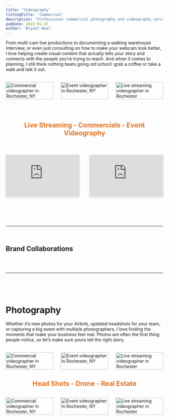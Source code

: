 ```yaml
---
title: 'Videography'
listingTitle: 'Commercial'
description: 'Professional commercial photography and videography services in Rochester, NY. Event Photography & Videographer, Live Streaming, Content Creation, and everything in-between.'
pubDate: 2022-01-25
author: 'Bryant Neal'
---
```





From multi-cam live productions to documenting a walking warehouse interview, or even just consulting on how to make your webcam look better, I love helping create visual content that actually tells your story and connects with the people you’re trying to reach. And when it comes to planning, I still think nothing beats going old school: grab a coffee or take a walk and talk it out.

<div class="image-grid" style="display: grid; grid-template-columns: repeat(3, 1fr); gap: 1.5rem; margin: 2rem 0;">
  <Image src={commercialVideographerImg} alt="Commercial videographer in Rochester, NY" style="width: 100%; height: auto; border: none !important; padding: 0 !important; border-radius: 0 !important;" />
  <Image src={eventVideographerImg} alt="Event videographer in Rochester, NY" style="width: 100%; height: auto; border: none !important; padding: 0 !important; border-radius: 0 !important;" />
  <Image src={liveStreamingVideographerImg} alt="Live streaming videographer in Rochester" style="width: 100%; height: auto; border: none !important; padding: 0 !important; border-radius: 0 !important;" />
</div>

<div style="height: .5rem;"></div>

<h2 style="text-align: center; color: #df7020;">Live Streaming - Commercials - Event Videography</h2>

<div style="height: .5rem;"></div>

<div class="video-grid" style="display: grid; grid-template-columns: 1fr 1fr; gap: 2rem; margin: 2rem 0;">
  <div style="position: relative; padding-bottom: 56.25%; height: 0; overflow: hidden; box-shadow: 0 4px 6px rgba(0, 0, 0, 0.1);">
    <iframe src="https://player.vimeo.com/video/1116243465" style="position: absolute; top: 0; left: 0; width: 100%; height: 100%;" frameborder="0" allow="autoplay; fullscreen; picture-in-picture" allowfullscreen></iframe>
  </div>

  <div style="position: relative; padding-bottom: 56.25%; height: 0; overflow: hidden; box-shadow: 0 4px 6px rgba(0, 0, 0, 0.1);">
    <iframe src="https://player.vimeo.com/video/996257887?h=62bdf87e82" style="position: absolute; top: 0; left: 0; width: 100%; height: 100%;" frameborder="0" allow="autoplay; fullscreen; picture-in-picture" allowfullscreen></iframe>
  </div>
</div>

<div style="height: 3rem;"></div>

---

<div style="height: 1rem;"></div>

## Brand Collaborations  

<BrandLogoGallery />

<div style="height: 2rem;"></div>

---

<div style="height: 3rem;"></div>

# Photography

Whether it’s new photos for your Airbnb, updated headshots for your team, or capturing a big event with multiple photographers, I love finding the moments that make your business feel real. Photos are often the first thing people notice, so let’s make sure yours tell the right story.

<div class="image-grid" style="display: grid; grid-template-columns: repeat(3, 1fr); gap: 1.5rem; margin: 2rem 0;">
  <Image src={headshot1} alt="Commercial videographer in Rochester, NY" style="width: 100%; height: auto; border: none !important; padding: 0 !important; border-radius: 0 !important;" />
  <Image src={realestate1} alt="Event videographer in Rochester, NY" style="width: 100%; height: auto; border: none !important; padding: 0 !important; border-radius: 0 !important;" />
  <Image src={headshot2} alt="Live streaming videographer in Rochester" style="width: 100%; height: auto; border: none !important; padding: 0 !important; border-radius: 0 !important;" />
</div>

<h2 style="text-align: center; color: #df7020;">Head Shots - Drone - Real Estate</h2>

<div class="image-grid" style="display: grid; grid-template-columns: repeat(3, 1fr); gap: 1.5rem; margin: 2rem 0;">
  <Image src={realestate2} alt="Commercial videographer in Rochester, NY" style="width: 100%; height: auto; border: none !important; padding: 0 !important; border-radius: 0 !important;" />
  <Image src={eventphoto} alt="Event videographer in Rochester, NY" style="width: 100%; height: auto; border: none !important; padding: 0 !important; border-radius: 0 !important;" />
  <Image src={drone} alt="Live streaming videographer in Rochester" style="width: 100%; height: auto; border: none !important; padding: 0 !important; border-radius: 0 !important;" />
</div>
